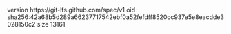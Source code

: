 version https://git-lfs.github.com/spec/v1
oid sha256:42a68b5d289a66237717542ebf0a52fefdff8520cc937e5e8eacdde3028150c2
size 13161
